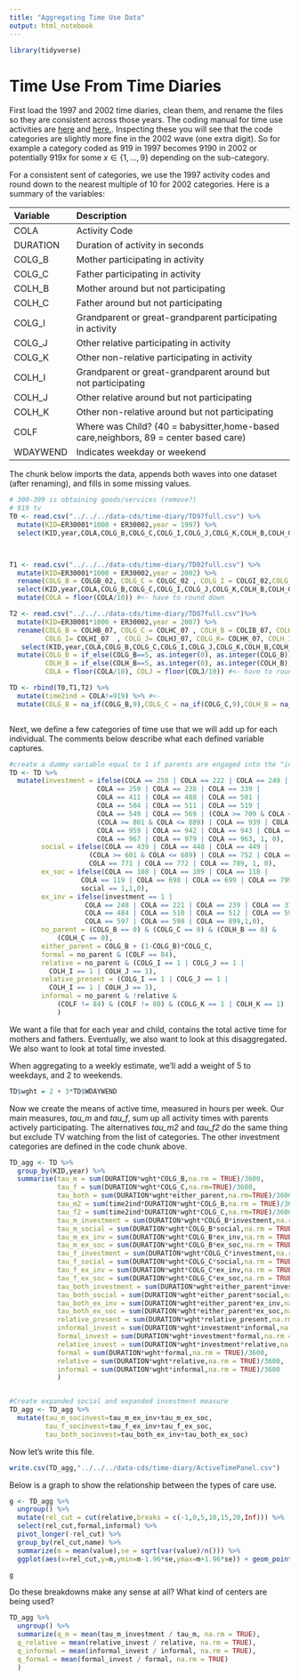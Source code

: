 ```yaml
---
title: "Aggregating Time Use Data"
output: html_notebook
---
```


```r
library(tidyverse)
```

# Time Use From Time Diaries

First load the 1997 and 2002 time diaries, clean them, and rename the files so they are consistent across those years. The coding manual for time use activities are [here](~/Dropbox/PSID_CDS/docs/codingman.pdf) and [here.](~/Dropbox/PSID_CDS/docs/2003codebook.pdf). Inspecting these you will see that the code categories are slightly more fine in the 2002 wave (one extra digit). So for example a category coded as 919 in 1997 becomes 9190 in 2002 or potentially 919$x$ for some $x\in\{1,...,9\}$ depending on the sub-category.

For a consistent sent of categories, we use the 1997 activity codes and round down to the nearest multiple of 10 for 2002 categories. Here is a summary of the variables:

Variable      Description
------------  -------------------------------------- 
COLA          Activity Code
DURATION      Duration of activity in seconds
COLG_B        Mother participating in activity
COLG_C        Father participating in activity
COLH_B        Mother around but not participating
COLH_C        Father around but not participating
COLG_I        Grandparent or great-grandparent participating in activity
COLG_J        Other relative participating in activity
COLG_K        Other non-relative participating in activity
COLH_I        Grandparent or great-grandparent around but not participating
COLH_J        Other relative around but not participating
COLH_K        Other non-relative around but not participating
COLF          Where was Child? (40 = babysitter,home-based care,neighbors, 89 = center based care)
WDAYWEND      Indicates weekday or weekend

The chunk below imports the data, appends both waves into one dataset (after renaming), and fills in some missing values.

```r
# 300-399 is obtaining goods/services (remove?)
# 919 tv
T0 <- read.csv("../../../data-cds/time-diary/TD97full.csv") %>%
  mutate(KID=ER30001*1000 + ER30002,year = 1997) %>%
  select(KID,year,COLA,COLG_B,COLG_C,COLG_I,COLG_J,COLG_K,COLH_B,COLH_C,COLH_I,COLH_J,COLH_K,COLF,WDAYWEND,DURATION, COLJ)



T1 <- read.csv("../../../data-cds/time-diary/TD02full.csv") %>%
  mutate(KID=ER30001*1000 + ER30002,year = 2002) %>%
  rename(COLG_B = COLGB_02, COLG_C = COLGC_02 , COLG_I = COLGI_02,COLG_J = COLGJ_02,COLG_K = COLGK_02, COLH_B = COLHB_02, COLH_C = COLHC_02, COLH_I = COLHI_02,COLH_J = COLHJ_02,COLH_K = COLHK_02, WDAYWEND = DIARY_02, DURATION = DUR_02, COLA = COLA_02,COLF = COLF_02, COLJ=COLJ_02) %>%
  select(KID,year,COLA,COLG_B,COLG_C,COLG_I,COLG_J,COLG_K,COLH_B,COLH_C,COLH_I,COLH_J,COLH_K,COLF,WDAYWEND,DURATION, COLJ) %>%
  mutate(COLA = floor(COLA/10)) #<- have to round down

T2 <- read.csv("../../../data-cds/time-diary/TD07full.csv")%>%
  mutate(KID=ER30001*1000 + ER30002,year = 2007) %>%
  rename(COLG_B = COLHB_07, COLG_C = COLHC_07 , COLH_B = COLIB_07, COLH_C = COLIC_07, WDAYWEND = DIARY_07, DURATION = DUR_07, COLA = COLA_07, 
         COLG_I= COLHI_07  , COLG_J= COLHJ_07, COLG_K= COLHK_07, COLH_I= COLII_07 ,COLH_J= COLIJ_07,COLH_K= COLIK_07,COLF = COLG_07, COLJ=COLJ_07) %>%
   select(KID,year,COLA,COLG_B,COLG_C,COLG_I,COLG_J,COLG_K,COLH_B,COLH_C,COLH_I,COLH_J,COLH_K,COLF,WDAYWEND,DURATION, COLJ) %>%
  mutate(COLG_B = if_else(COLG_B==5, as.integer(0), as.integer(COLG_B)),COLG_C = if_else(COLG_C==5, as.integer(0), as.integer(COLG_C)),
         COLH_B = if_else(COLH_B==5, as.integer(0), as.integer(COLH_B)), COLH_C = if_else(COLH_C==5, as.integer(0), as.integer(COLH_C)),#<- 5 corresponds to activity being personal, private, school, or work according to the codebook - I make it 0
         COLA = floor(COLA/10), COLJ = floor(COLJ/10)) #<- have to round down

TD <- rbind(T0,T1,T2) %>%
  mutate(time2ind = COLA!=919) %>% #<-
  mutate(COLG_B = na_if(COLG_B,9),COLG_C = na_if(COLG_C,9),COLH_B = na_if(COLH_B,9), COLH_C = na_if(COLH_C,9),COLG_I = na_if(COLG_I,9),COLG_J = na_if(COLG_J,9),COLH_K = na_if(COLH_K,9),COLH_I = na_if(COLH_I,9),COLH_J = na_if(COLH_J,9),COLH_K = na_if(COLH_K,9)) #<- code in missing categories



```

Next, we define a few categories of time use that we will add up for each individual. The comments below describe what each defined variable captures.

```r

#create a dummy variable equal to 1 if parents are engaged into the "investment" activity
TD <- TD %>%
  mutate(investment = ifelse(COLA == 258 | COLA == 222 | COLA == 249 | 
                      COLA == 259 | COLA == 238 | COLA == 339 |
                      COLA == 411 | COLA == 488 | COLA == 501 |
                      COLA == 504 | COLA == 511 | COLA == 519 |
                      COLA == 549 | COLA == 569 | (COLA >= 709 & COLA <= 749) |
                      (COLA >= 801 & COLA <= 889) | COLA == 939 | COLA == 941 |
                      COLA == 959 | COLA == 942 | COLA == 943 | COLA == 962 |
                      COLA == 967 | COLA == 979 | COLA == 963, 1, 0),
        social = ifelse(COLA == 439 | COLA == 448 | COLA == 449 | 
                    (COLA >= 601 & COLA <= 689) | COLA == 752 | COLA == 769 | 
                    COLA == 771 | COLA == 772 | COLA == 789, 1, 0),
        ex_soc = ifelse(COLA == 108 | COLA == 109 | COLA == 118 | 
                  COLA == 119 | COLA == 698 | COLA == 699 | COLA == 799 | 
                  social == 1,1,0),
        ex_inv = ifelse(investment == 1 | 
                   COLA == 248 | COLA == 221 | COLA == 239 | COLA == 377 | 
                   COLA == 484 | COLA == 510 | COLA == 512 | COLA == 599 | 
                   COLA == 597 | COLA == 598 | COLA == 899,1,0),
        no_parent = (COLG_B == 0) & (COLG_C == 0) & (COLH_B == 0) & 
            (COLH_C == 0),
        either_parent = COLG_B + (1-COLG_B)*COLG_C,
        formal = no_parent & (COLF == 84),
        relative = no_parent & (COLG_I == 1 | COLG_J == 1 | 
          COLH_I == 1 | COLH_J == 1),
        relative_present = (COLG_I == 1 | COLG_J == 1 | 
          COLH_I == 1 | COLH_J == 1),
        informal = no_parent & !relative & 
            (COLF != 84) & (COLF != 80) & (COLG_K == 1 | COLH_K == 1)
            )


```


We want a file that for each year and child, contains the total active time for mothers and fathers. Eventually, we also want to look at this disaggregated. We also want to look at total time invested.

When aggregating to a weekly estimate, we'll add a weight of 5 to weekdays, and 2 to weekends.

```r
TD$wght = 2 + 3*TD$WDAYWEND
```

Now we create the means of active time, measured in hours per week. Our main measures, *tau_m* and *tau_f*, sum up all activity times with parents actively participating. The alternatives *tau_m2* and *tau_f2* do the same thing but exclude TV watching from the list of categories. The other investment categories are defined in the code chunk above.

```r
TD_agg <- TD %>% 
  group_by(KID,year) %>% 
  summarise(tau_m = sum(DURATION*wght*COLG_B,na.rm = TRUE)/3600, 
            tau_f = sum(DURATION*wght*COLG_C,na.rm=TRUE)/3600, 
            tau_both = sum(DURATION*wght*either_parent,na.rm=TRUE)/3600,  
            tau_m2 = sum(time2ind*DURATION*wght*COLG_B,na.rm = TRUE)/3600, 
            tau_f2 = sum(time2ind*DURATION*wght*COLG_C,na.rm=TRUE)/3600,
            tau_m_investment = sum(DURATION*wght*COLG_B*investment,na.rm = TRUE)/3600,  
            tau_m_social = sum(DURATION*wght*COLG_B*social,na.rm = TRUE)/3600, 
            tau_m_ex_inv = sum(DURATION*wght*COLG_B*ex_inv,na.rm = TRUE)/3600,  
            tau_m_ex_soc = sum(DURATION*wght*COLG_B*ex_soc,na.rm = TRUE)/3600, 
            tau_f_investment = sum(DURATION*wght*COLG_C*investment,na.rm = TRUE)/3600,  
            tau_f_social = sum(DURATION*wght*COLG_C*social,na.rm = TRUE)/3600, 
            tau_f_ex_inv = sum(DURATION*wght*COLG_C*ex_inv,na.rm = TRUE)/3600, 
            tau_f_ex_soc = sum(DURATION*wght*COLG_C*ex_soc,na.rm = TRUE)/3600,
            tau_both_investment = sum(DURATION*wght*either_parent*investment,na.rm = TRUE)/3600,  
            tau_both_social = sum(DURATION*wght*either_parent*social,na.rm = TRUE)/3600, 
            tau_both_ex_inv = sum(DURATION*wght*either_parent*ex_inv,na.rm = TRUE)/3600, 
            tau_both_ex_soc = sum(DURATION*wght*either_parent*ex_soc,na.rm = TRUE)/3600,
            relative_present = sum(DURATION*wght*relative_present,na.rm = TRUE)/3600,
            informal_invest = sum(DURATION*wght*investment*informal,na.rm = TRUE)/3600,
            formal_invest = sum(DURATION*wght*investment*formal,na.rm = TRUE)/3600,
            relative_invest = sum(DURATION*wght*investment*relative,na.rm = TRUE)/3600,
            formal = sum(DURATION*wght*formal,na.rm = TRUE)/3600,
            relative = sum(DURATION*wght*relative,na.rm = TRUE)/3600,
            informal = sum(DURATION*wght*informal,na.rm = TRUE)/3600
            )


#Create expanded social and expanded investment measure
TD_agg <- TD_agg %>% 
  mutate(tau_m_socinvest=tau_m_ex_inv+tau_m_ex_soc,
         tau_f_socinvest=tau_f_ex_inv+tau_f_ex_soc,
         tau_both_socinvest=tau_both_ex_inv+tau_both_ex_soc)

```


Now let's write this file. 

```r
write.csv(TD_agg,"../../../data-cds/time-diary/ActiveTimePanel.csv")
```

Below is a graph to show the relationship between the types of care use.

```r

g <- TD_agg %>%
  ungroup() %>%
  mutate(rel_cut = cut(relative,breaks = c(-1,0,5,10,15,20,Inf))) %>%
  select(rel_cut,formal,informal) %>%
  pivot_longer(-rel_cut) %>%
  group_by(rel_cut,name) %>%
  summarize(m = mean(value),se = sqrt(var(value)/n())) %>%
  ggplot(aes(x=rel_cut,y=m,ymin=m-1.96*se,ymax=m+1.96*se)) + geom_point() + geom_errorbar(width=0.2) + facet_grid(. ~ name) + xlab("Hours of Relative Care") + ylab("Hours of Care") + theme_minimal()

g
```

Do these breakdowns make any sense at all? What kind of centers are being used?
```r
TD_agg %>%
  ungroup() %>%
  summarize(q_m = mean(tau_m_investment / tau_m, na.rm = TRUE),
  q_relative = mean(relative_invest / relative, na.rm = TRUE),
  q_informal = mean(informal_invest / informal, na.rm = TRUE),
  q_formal = mean(formal_invest / formal, na.rm = TRUE)
  )
```